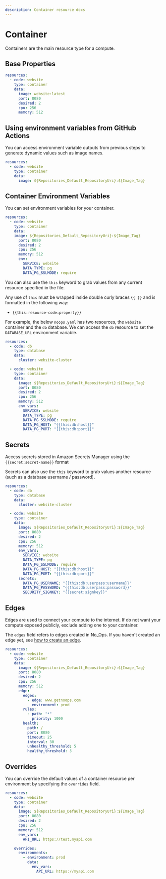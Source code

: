 ```yaml
---
description: Container resource docs
---
```


# Container

Containers are the main resource type for a compute.

## Base Properties

```yaml
resources:
  - code: website
    type: container
    data:
      image: website:latest
      port: 8080
      desired: 2
      cpu: 256
      memory: 512
```

## Using environment variables from GitHub Actions

You can access environment variable outputs from previous steps to generate dynamic values such as image names.

```yaml
resources:
  - code: website
    type: container
    data:
      image: ${Repositories_Default_RepositoryUri}:${Image_Tag}
```

## Container Environment Variables

You can set environment variables for your container.

```yaml
resources:
  - code: website
	type: container
	data:
    image: ${Repositories_Default_RepositoryUri}:${Image_Tag}
	  port: 8080
	  desired: 2
	  cpu: 256
	  memory: 512
	  env:
		SERVICE: website
		DATA_TYPE: pg
		DATA_PG_SSLMODE: require
```

You can also use the `this` keyword to grab values from any current resource specified in the file.

Any use of `this` must be wrapped inside double curly braces `{{ }}` and is formatted in the following way:

- `{{this:resource-code:property}}`

For example, the below `noops.yaml` has two resources, the `website` container and the `db` database. We can access the `db` resource to set the `DATABASE_URL` environment variable.

```yaml
resources:
  - code: db
    type: database
    data:
      cluster: website-cluster

  - code: website
    type: container
    data:
      image: ${Repositories_Default_RepositoryUri}:${Image_Tag}
      port: 8080
      desired: 2
      cpu: 256
      memory: 512
      env_vars:
        SERVICE: website
        DATA_TYPE: pg
        DATA_PG_SSLMODE: require
        DATA_PG_HOST: "{{this:db:host}}"
        DATA_PG_PORT: "{{this:db:port}}"
```

## Secrets

Access secrets stored in Amazon Secrets Manager using the `{{secret:secret-name}}` format

Secrets can also use the `this` keyword to grab values another resource (such as a database username / password).

```yaml
resources:
  - code: db
    type: database
    data:
      cluster: website-cluster

  - code: website
    type: container
    data:
      image: ${Repositories_Default_RepositoryUri}:${Image_Tag}
      port: 8080
      desired: 2
      cpu: 256
      memory: 512
      env_vars:
        SERVICE: website
        DATA_TYPE: pg
        DATA_PG_SSLMODE: require
        DATA_PG_HOST: "{{this:db:host}}"
        DATA_PG_PORT: "{{this:db:port}}"
      secrets:
        DATA_PG_USERNAME: "{{this:db:userpass:username}}"
        DATA_PG_PASSWORD: "{{this:db:userpass:password}}"
        SECURITY_SIGNKEY: "{{secret:signkey}}"
```

## Edges

Edges are used to connect your compute to the internet. If do not want your compute exposed publicly, exclude adding one to your container.

The `edges` field refers to edges created in No_Ops. If you haven't created an edge yet, see [how to create an edge](../../guide/internet-access).

```yaml
resources:
  - code: website
	type: container
	data:
	  image: ${Repositories_Default_RepositoryUri}:${Image_Tag}
	  port: 8080
	  desired: 2
	  cpu: 256
	  memory: 512
      edge:
        edges:
          - edge: www.getnoops.com
            environment: prod
        rules:
          - path: "*"
            priority: 1000
        health:
          path: /
          port: 8080
          timeout: 25
          interval: 30
          unhealthy_threshold: 5
          healthy_threshold: 5
```

## Overrides

You can override the default values of a container resource per environment by specifying the `overrides` field.

```yaml
resources:
  - code: website
	type: container
	data:
	  image: ${Repositories_Default_RepositoryUri}:${Image_Tag}
	  port: 8080
	  desired: 2
	  cpu: 256
	  memory: 512
      env_vars:
        API_URL: https://test.myapi.com

    overrides:
      environments:
        - environment: prod
          data:
            env_vars:
              API_URL: https://myapi.com
```
